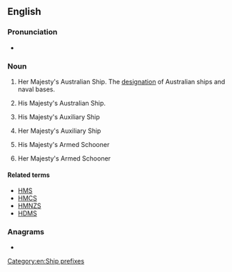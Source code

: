 ==English==
{{wikipedia|Her Majesty's Australian Ship}}

===Pronunciation===
* {{audio|en|EN-AU ck1 HMAS.ogg|Audio (AU)}}

===Noun===
{{head|en|noun}}
# {{lb|en|initialism|nautical|military|Australia}} Her Majesty's Australian Ship. The [[designation]] of Australian ships and naval bases.
# {{lb|en|initialism|nautical|military|Australia}} His Majesty's Australian Ship.
# {{lb|en|initialism|nautical|military|UK|obsolete}} His Majesty's Auxiliary Ship
# {{lb|en|initialism|nautical|military|UK|obsolete}} Her Majesty's Auxiliary Ship
# {{lb|en|initialism|nautical|military|UK|obsolete}} His Majesty's Armed Schooner
# {{lb|en|initialism|nautical|military|UK|obsolete}} Her Majesty's Armed Schooner

====Related terms====
* [[HMS]]
* [[HMCS]]
* [[HMNZS]]
* [[HDMS]]

===Anagrams===
* {{anagrams|en|a=ahms|AMHS|HSAM|Hams|MASH|MHAs|MSHA|Mahs|Mash|SAHM|Sahm|Sham|hams|mash|sham}}

[[Category:en:Ship prefixes]]